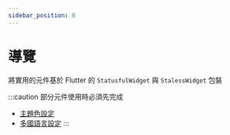 ```yaml
---
sidebar_position: 0
---
```


# 導覽

將實用的元件基於 Flutter 的 `StatusfulWidget` 與 `StalessWidget` 包裝

:::caution 部分元件使用時必須先完成 
 - [主題色設定](../installation/theme)
 - [多國語言設定](../installation/localization)
:::
